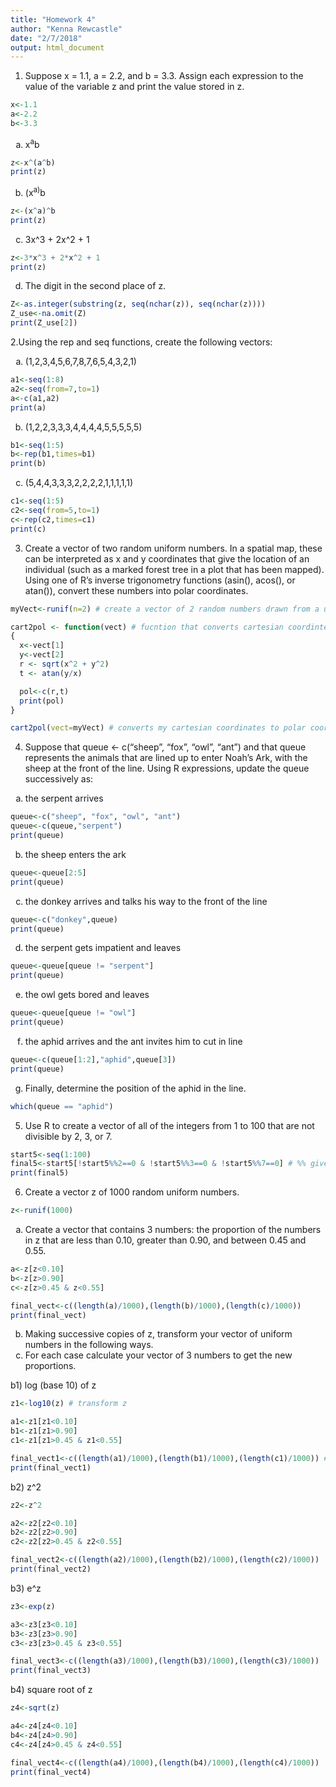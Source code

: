 ```yaml
---
title: "Homework 4"
author: "Kenna Rewcastle"
date: "2/7/2018"
output: html_document
---
```

1. Suppose x = 1.1, a = 2.2, and b = 3.3. Assign each expression to the value of the variable z and print the value stored in z.

```r
x<-1.1
a<-2.2
b<-3.3
```

a) x^a^b

```r
z<-x^(a^b)
print(z)
```

b) (x^a)^b

```r
z<-(x^a)^b
print(z)
```

c) 3x^3 + 2x^2 + 1

```r
z<-3*x^3 + 2*x^2 + 1
print(z)
```

d) The digit in the second place of z.

```r
Z<-as.integer(substring(z, seq(nchar(z)), seq(nchar(z))))
Z_use<-na.omit(Z)
print(Z_use[2])
```

2.Using the rep and seq functions, create the following vectors:

a) (1,2,3,4,5,6,7,8,7,6,5,4,3,2,1)

```r
a1<-seq(1:8)
a2<-seq(from=7,to=1)
a<-c(a1,a2)
print(a)
```

b) (1,2,2,3,3,3,4,4,4,4,5,5,5,5,5)

```r
b1<-seq(1:5)
b<-rep(b1,times=b1)
print(b)
```

c) (5,4,4,3,3,3,2,2,2,2,1,1,1,1,1)

```r
c1<-seq(1:5)
c2<-seq(from=5,to=1)
c<-rep(c2,times=c1)
print(c)
```

3. Create a vector of two random uniform numbers. In a spatial map, these can be interpreted as x and y coordinates that give the location of an individual (such as a marked forest tree in a plot that has been mapped). Using one of R’s inverse trigonometry functions (asin(), acos(), or atan()), convert these numbers into polar coordinates.

```r
myVect<-runif(n=2) # create a vector of 2 random numbers drawn from a uniform distriubtion

cart2pol <- function(vect) # fucntion that converts cartesian coordintes to polar coordinates
{
  x<-vect[1]
  y<-vect[2]
  r <- sqrt(x^2 + y^2)
  t <- atan(y/x)

  pol<-c(r,t)
  print(pol)
}

cart2pol(vect=myVect) # converts my cartesian coordinates to polar coordinates, output= polar coordinates
```

4. Suppose that queue <- c("sheep", "fox", "owl", "ant") and that queue represents the animals that are lined up to enter Noah’s Ark, with the sheep at the front of the line. Using R expressions, update the queue successively as:

a) the serpent arrives

```r
queue<-c("sheep", "fox", "owl", "ant")
queue<-c(queue,"serpent")
print(queue)
```

b) the sheep enters the ark

```r
queue<-queue[2:5]
print(queue)
```

c) the donkey arrives and talks his way to the front of the line

```r
queue<-c("donkey",queue)
print(queue)
```

d) the serpent gets impatient and leaves

```r
queue<-queue[queue != "serpent"]
print(queue)
```

e) the owl gets bored and leaves

```r
queue<-queue[queue != "owl"]
print(queue)
```

f) the aphid arrives and the ant invites him to cut in line

```r
queue<-c(queue[1:2],"aphid",queue[3])
print(queue)
```

g) Finally, determine the position of the aphid in the line.

```r
which(queue == "aphid")
```

5. Use R to create a vector of all of the integers from 1 to 100 that are not divisible by 2, 3, or 7.

```r
start5<-seq(1:100)
final5<-start5[!start5%%2==0 & !start5%%3==0 & !start5%%7==0] # %% gives you the remainder
print(final5)
```

6. Create a vector z of 1000 random uniform numbers.

```r
z<-runif(1000)
```

a) Create a vector that contains 3 numbers: the proportion of the numbers in z that are less than 0.10, greater than 0.90, and between 0.45 and 0.55.

```r
a<-z[z<0.10]
b<-z[z>0.90]
c<-z[z>0.45 & z<0.55]

final_vect<-c((length(a)/1000),(length(b)/1000),(length(c)/1000))
print(final_vect)
```

b) Making successive copies of z, transform your vector of uniform numbers in the following ways.
c) For each case calculate your vector of 3 numbers to get the new proportions.

b1) log (base 10) of z

```r
z1<-log10(z) # transform z

a1<-z1[z1<0.10]
b1<-z1[z1>0.90]
c1<-z1[z1>0.45 & z1<0.55]

final_vect1<-c((length(a1)/1000),(length(b1)/1000),(length(c1)/1000)) # calculates proportions
print(final_vect1)
```

b2) z^2

```r
z2<-z^2

a2<-z2[z2<0.10]
b2<-z2[z2>0.90]
c2<-z2[z2>0.45 & z2<0.55]

final_vect2<-c((length(a2)/1000),(length(b2)/1000),(length(c2)/1000))
print(final_vect2)
```

b3) e^z

```r
z3<-exp(z) 

a3<-z3[z3<0.10]
b3<-z3[z3>0.90]
c3<-z3[z3>0.45 & z3<0.55]

final_vect3<-c((length(a3)/1000),(length(b3)/1000),(length(c3)/1000))
print(final_vect3)
```

b4) square root of z

```r
z4<-sqrt(z)

a4<-z4[z4<0.10]
b4<-z4[z4>0.90]
c4<-z4[z4>0.45 & z4<0.55]

final_vect4<-c((length(a4)/1000),(length(b4)/1000),(length(c4)/1000))
print(final_vect4)
```


